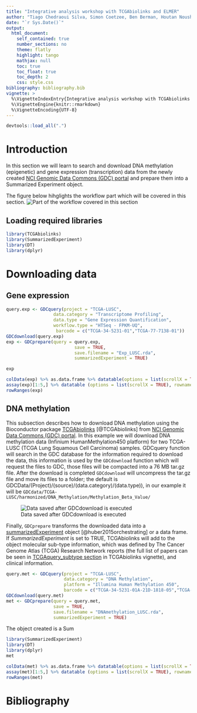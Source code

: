 ```yaml
---
title: "Integrative analysis workshop with TCGAbiolinks and ELMER"
author: "Tiago Chedraoui Silva, Simon Coetzee, Ben Berman, Houtan Noushmehr"
date: "`r Sys.Date()`"
output: 
  html_document:
    self_contained: true
    number_sections: no
    theme: flatly
    highlight: tango
    mathjax: null
    toc: true
    toc_float: true
    toc_depth: 2
    css: style.css
bibliography: bibliography.bib    
vignette: >
  %\VignetteIndexEntry{Integrative analysis workshop with TCGAbiolinks and ELMER}
  %\VignetteEngine{knitr::rmarkdown}
  %\VignetteEncoding{UTF-8}
---
```


```r
devtools::load_all(".")
```

# Introduction

In this section we will learn to search and download DNA methylation (epigenetic) and 
gene expression (transcription) data from the newly created 
[NCI Genomic Data Commons (GDC) portal](https://portal.gdc.cancer.gov/) 
and prepare them into a Summarized Experiment object. 

The figure below hihglights the workflow part which will be covered in this section.
![Part of the workflow covered in this section](figures/workflow_TGCAbiolinks.png)


## Loading required libraries

```r
library(TCGAbiolinks)
library(SummarizedExperiment)
library(DT)
library(dplyr)
```

# Downloading data

## Gene expression

```r
query.exp <- GDCquery(project = "TCGA-LUSC",
                  data.category = "Transcriptome Profiling",
                  data.type = "Gene Expression Quantification", 
                  workflow.type = "HTSeq - FPKM-UQ",
                   barcode = c("TCGA-34-5231-01","TCGA-77-7138-01"))
GDCdownload(query.exp)
exp <- GDCprepare(query = query.exp,
                          save = TRUE, 
                          save.filename = "Exp_LUSC.rda",
                          summarizedExperiment = TRUE)
```

```r
exp

colData(exp) %>% as.data.frame %>% datatable(options = list(scrollX = TRUE), rownames = TRUE)
assay(exp)[1:5,] %>% datatable (options = list(scrollX = TRUE), rownames = TRUE)
rowRanges(exp)
```

## DNA methylation


This subsection describes how to download DNA methylation using the Bioconductor 
package [TCGAbiolinks](http://bioconductor.org/packages/TCGAbiolinks/) [@TCGAbiolinks]
from [NCI Genomic Data Commons (GDC) portal](https://portal.gdc.cancer.gov/).
In this example we will download DNA methylation data (Infinium HumanMethylation450 platform)
for two TCGA-LUSC (TCGA Lung Squamous Cell Carcinoma) samples.
GDCquery function will search in the GDC database for the information required to 
download the data, this information is used by the `GDCdownload` function 
which will request the files to GDC, those files will be compacted into a 76 MB tar.gz file.
After the download is completed  `GDCdownload` will uncompress the tar.gz file and move 
its files to a folder; the default is GDCData/(Project)/(source)/(data.category)/(data.type)), 
in our example it will be `GDCdata/TCGA-LUSC/harmonized/DNA_Methylation/Methylation_Beta_Value/`

![Data saved after GDCdownload is executed](figures/folder_structure.png)


Finally, `GDCprepare` transforms the downloaded data into a
[summarizedExperiment](http://bioconductor.org/packages/SummarizedExperiment/)
object [@huber2015orchestrating] or a data frame. If
*SummarizedExperiment* is set to TRUE, TCGAbiolinks will add to the
object molecular sub-type information, which was defined by The Cancer Genome
Atlas (TCGA) Research Network reports (the full list of papers can be
seen in [TCGAquery\_subtype section](http://bioconductor.org/packages/devel/bioc/vignettes/TCGAbiolinks/inst/doc/tcgaBiolinks.html#tcgaquery_subtype-working-with-molecular-subtypes-data.) in TCGAbiolinks vignette), and clinical information. 

```r
query.met <- GDCquery(project = "TCGA-LUSC", 
                      data.category = "DNA Methylation",
                      platform = "Illumina Human Methylation 450", 
                      barcode = c("TCGA-34-5231-01A-21D-1818-05","TCGA-77-7138-01A-41D-2043-05"))
GDCdownload(query.met)
met <- GDCprepare(query = query.met,
                  save = TRUE, 
                  save.filename = "DNAmethylation_LUSC.rda",
                  summarizedExperiment = TRUE)
```

The object created is a Sum
```r
library(SummarizedExperiment)
library(DT)
library(dplyr)
met

colData(met) %>% as.data.frame %>% datatable(options = list(scrollX = TRUE), rownames = TRUE)
assay(met)[1:5,] %>% datatable (options = list(scrollX = TRUE), rownames = TRUE)
rowRanges(met)
```

# Bibliography
